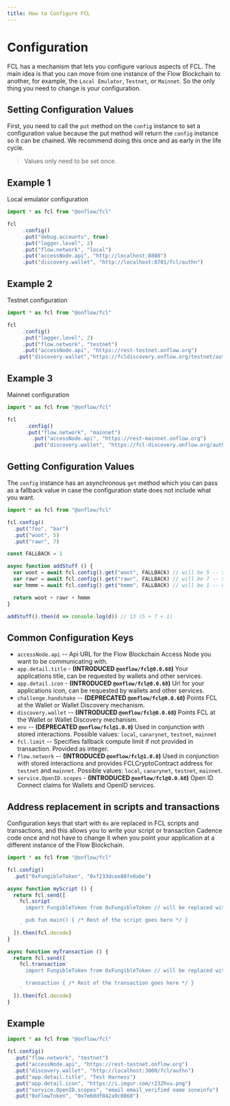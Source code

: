 ```yaml
---
title: How to Configure FCL
---
```


# Configuration

FCL has a mechanism that lets you configure various aspects of FCL. The main idea is that you can move from one instance of the 
Flow Blockchain to another, for example, the `Local Emulator`, `Testnet`, or `Mainnet`. So the only thing you need to change is your configuration.

## Setting Configuration Values

First, you need to call the `put` method on the `config` instance to set a configuration value because the put method will return the `config` instance so it can be chained.
We recommend doing this once and as early in the life cycle.

> Values only need to be set once.

## Example 1
Local emulator configuration

```javascript
import * as fcl from "@onflow/fcl"

fcl
	 .config()
	 .put("debug.accounts", true)
	 .put("logger.level", 2)
	 .put("flow.network", "local")
	 .put("accessNode.api", "http://localhost:8888")
	 .put("discovery.wallet", "http://localhost:8701/fcl/authn")
```

## Example 2
Testnet configuration

```javascript
import * as fcl from "@onflow/fcl"

fcl
	 .config()
	 .put("logger.level", 2)
	 .put("flow.network", "testnet")
	 .put("accessNode.api", "https://rest-testnet.onflow.org")
   .put("discovery.wallet","https://fcldiscovery.onflow.org/testnet/authn")
```

## Example 3
Mainnet configuration

```javascript
import * as fcl from "@onflow/fcl"

fcl
      .config()
      .put("flow.network", "mainnet")
	    .put("accessNode.api", "https://rest-mainnet.onflow.org")
	    .put("discovery.wallet", "https://fcl-discovery.onflow.org/authn")
```

## Getting Configuration Values

The `config` instance has an asynchronous `get` method which you can pass as a 
fallback value in case the configuration state does not include what you want.
```javascript
import * as fcl from "@onflow/fcl"

fcl.config()
  .put("foo", "bar")
  .put("woot", 5)
  .put("rawr", 7)

const FALLBACK = 1

async function addStuff () {
  var woot = await fcl.config().get("woot", FALLBACK) // will be 5 -- set in the config before
  var rawr = await fcl.config().get("rawr", FALLBACK) // will be 7 -- set in the config before
  var hmmm = await fcl.config().get("hmmm", FALLBACK) // will be 1 -- uses fallback because this isnt in the config

  return woot + rawr + hmmm
}

addStuff().then(d => console.log(d)) // 13 (5 + 7 + 1)
```

## Common Configuration Keys

- `accessNode.api` -- Api URL for the Flow Blockchain Access Node you want to be communicating with.
- `app.detail.title` - **(INTRODUCED `@onflow/fcl@0.0.68`)** Your applications title, can be requested by wallets and other services.
- `app.detail.icon` - **(INTRODUCED `@onflow/fcl@0.0.68`)** Url for your applications icon, can be requested by wallets and other services.
- `challenge.handshake` -- **(DEPRECATED `@onflow/fcl@0.0.68`)** Points FCL at the Wallet or Wallet Discovery mechanism.
- `discovery.wallet` -- **(INTRODUCED `@onflow/fcl@0.0.68`)** Points FCL at the Wallet or Wallet Discovery mechanism.
- `env` -- **(DEPRECATED `@onflow/fcl@1.0.0`)** Used in conjunction with stored interactions. Possible values: `local`, `canarynet`, `testnet`, `mainnet`
- `fcl.limit` -- Specifies fallback compute limit if not provided in transaction.  Provided as integer.
- `flow.network` -- **(INTRODUCED `@onflow/fcl@1.0.0`)** Used in conjunction with stored interactions and provides FCLCryptoContract address for `testnet` and `mainnet`. Possible values: `local`, `canarynet`, `testnet`, `mainnet`.
- `service.OpenID.scopes` - **(INTRODUCED `@onflow/fcl@0.0.68`)** Open ID Connect claims for Wallets and OpenID services.

## Address replacement in scripts and transactions

Configuration keys that start with `0x` are replaced in FCL scripts and transactions, and this allows you to write your script or transaction Cadence code once and not have to change it when you point your application at a different instance of the Flow Blockchain.

```javascript
import * as fcl from "@onflow/fcl"

fcl.config()
  .put("0xFungibleToken", "0xf233dcee88fe0abe")

async function myScript () {
  return fcl.send([
    fcl.script`
      import FungibleToken from 0xFungibleToken // will be replaced with 0xf233dcee88fe0abe because of the configuration

      pub fun main() { /* Rest of the script goes here */ }
    `
  ]).then(fcl.decode)
}

async function myTransaction () {
  return fcl.send([
    fcl.transaction`
      import FungibleToken from 0xFungibleToken // will be replaced with 0xf233dcee88fe0abe because of the configuration

      transaction { /* Rest of the transaction goes here */ }
    `
  ]).then(fcl.decode)
}
```

## Example

```javascript
import * as fcl from "@onflow/fcl"

fcl.config()
  .put("flow.network", "testnet")
  .put("accessNode.api", "https://rest-testnet.onflow.org")
  .put("discovery.wallet", "http://localhost:3000/fcl/authn")
  .put("app.detail.title", "Test Harness")
  .put("app.detail.icon", "https://i.imgur.com/r23Zhvu.png")
  .put("service.OpenID.scopes", "email email_verified name zoneinfo")
  .put("0xFlowToken", "0x7e60df042a9c0868")
```
